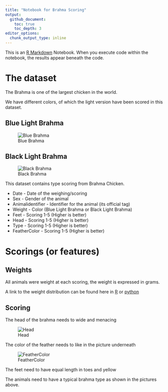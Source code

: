 ```yaml
---
title: "Notebook for Brahma Scoring"
output: 
  github_document:
    toc: true
    toc_depth: 3
editor_options: 
  chunk_output_type: inline
---
```


This is an [R Markdown](http://rmarkdown.rstudio.com) Notebook. When you execute code within the notebook, the results appear beneath the code. 

# The dataset

The Brahma is one of the largest chicken in the world. 

We have different colors, of which the light version have been scored in this dataset. 

## Blue Light Brahma

![Blue Brahma](Pictures/Blue.jpg)

## Black Light Brahma

![Black Brahma](Pictures/Black.jpg)

This dataset contains type scoring from Brahma Chicken.

* Date - Date of the weighing/scoring
* Sex - Gender of the animal
* Animalidentifier - Identifier for the animal (its official tag)
* Weight - Color (Blue Light Brahma or Black Light Brahma)
* Feet - Scoring 1-5 (Higher is better)
* Head - Scoring 1-5 (Higher is better)
* Type - Scoring 1-5 (Higher is better)
* FeatherColor - Scoring 1-5 (Higher is better)

# Scorings (or features)

## Weights

All animals were weight at each scoring, the weight is expressed in grams.

A link to the weight distribution can be found here in [R](R/MyFirstVisual.md) or [python](Python/MyFirstVisual.ipynb)

## Scoring

The head of the brahma needs to wide and menacing 

![Head](Pictures/Head.jpg)

The color of the feather needs to like in the picture underneath 

![FeatherColor](Pictures/FeatherColor.jpg)

The feet need to have equal length in toes and yellow

The animals need to have a typical brahma type as shown in the pictures above.